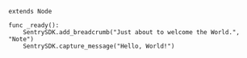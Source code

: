 ```gdscript
extends Node

func _ready():
    SentrySDK.add_breadcrumb("Just about to welcome the World.", "Note")
    SentrySDK.capture_message("Hello, World!")
```
